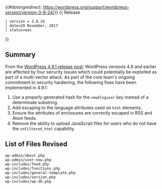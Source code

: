 {{#dotorgredirect: https://wordpress.org/support/wordpress-version/version-3-8-24/}}
{{ Release
 | version = 3.8.24
 | date=29 November, 2017
 | status=was
}}

== Summary ==

From the [https://wordpress.org/news/2017/11/wordpress-4-9-1-security-and-maintenance-release/ WordPress 4.9.1 release post]: WordPress versions 4.9 and earlier are affected by four security issues which could potentially be exploited as part of a multi-vector attack. As part of the core team&#x27;s ongoing commitment to security hardening, the following fixes have been implemented in 4.9.1:

<ol>
<li>Use a properly generated hash for the <code>newbloguser</code> key instead of a determinate substring.</li>
<li>Add escaping to the language attributes used on <code>html</code> elements.</li>
<li>Ensure the attributes of enclosures are correctly escaped in RSS and Atom feeds.</li>
<li>Remove the ability to upload JavaScript files for users who do not have the <code>unfiltered_html</code> capability.</li>
</ol>

== List of Files Revised ==

<pre>
wp-admin/about.php
wp-admin/user-new.php
wp-includes/feed.php
wp-includes/functions.php
wp-includes/general-template.php
wp-includes/version.php
wp-includes/wp-db.php
</pre>